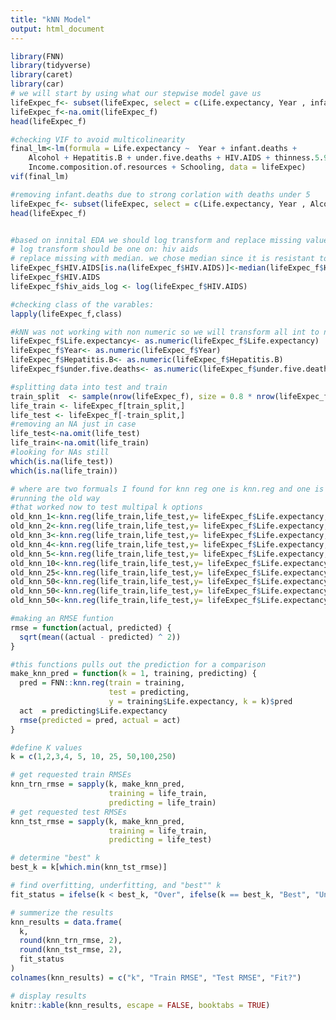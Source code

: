 ```yaml
---
title: "kNN Model"
output: html_document
---
```

```R
library(FNN)
library(tidyverse)
library(caret)
library(car)
# we will start by using what our stepwise model gave us
lifeExpec_f<- subset(lifeExpec, select = c(Life.expectancy, Year , infant.deaths, Alcohol, Hepatitis.B, under.five.deaths, HIV.AIDS, thinness.5.9.years, Income.composition.of.resources, Schooling))
lifeExpec_f<-na.omit(lifeExpec_f)
head(lifeExpec_f)

#checking VIF to avoid multicolinearity
final_lm<-lm(formula = Life.expectancy ~  Year + infant.deaths + 
    Alcohol + Hepatitis.B + under.five.deaths + HIV.AIDS + thinness.5.9.years + 
    Income.composition.of.resources + Schooling, data = lifeExpec)
vif(final_lm)

#removing infant.deaths due to strong corlation with deaths under 5
lifeExpec_f<- subset(lifeExpec, select = c(Life.expectancy, Year , Alcohol, Hepatitis.B, under.five.deaths, HIV.AIDS, thinness.5.9.years, Income.composition.of.resources, Schooling))
head(lifeExpec_f)


#based on innital EDA we should log transform and replace missing values with median
# log transform should be one on: hiv aids
# replace missing with median. we chose median since it is resistant to outliars and given our cook's D plot from obj 1 we saw some potential outliars
lifeExpec_f$HIV.AIDS[is.na(lifeExpec_f$HIV.AIDS)]<-median(lifeExpec_f$HIV.AIDS,na.rm=T)
lifeExpec_f$HIV.AIDS
lifeExpec_f$hiv_aids_log <- log(lifeExpec_f$HIV.AIDS)

#checking class of the varables:
lapply(lifeExpec_f,class)

#kNN was not working with non numeric so we will transform all int to numeric variables here
lifeExpec_f$Life.expectancy<- as.numeric(lifeExpec_f$Life.expectancy)
lifeExpec_f$Year<- as.numeric(lifeExpec_f$Year)
lifeExpec_f$Hepatitis.B<- as.numeric(lifeExpec_f$Hepatitis.B)
lifeExpec_f$under.five.deaths<- as.numeric(lifeExpec_f$under.five.deaths)

#splitting data into test and train
train_split  <- sample(nrow(lifeExpec_f), size = 0.8 * nrow(lifeExpec_f))
life_train <- lifeExpec_f[train_split,]
life_test <- lifeExpec_f[-train_split,]
#removing an NA just in case
life_test<-na.omit(life_test)
life_train<-na.omit(life_train)
#looking for NAs still
which(is.na(life_test))
which(is.na(life_train))

# where are two formuals I found for knn reg one is knn.reg and one is knnreg
#running the old way
#that worked now to test multipal k options
old_knn_1<-knn.reg(life_train,life_test,y= lifeExpec_f$Life.expectancy,k=1)
old_knn_2<-knn.reg(life_train,life_test,y= lifeExpec_f$Life.expectancy,k=2)
old_knn_3<-knn.reg(life_train,life_test,y= lifeExpec_f$Life.expectancy,k=3)
old_knn_4<-knn.reg(life_train,life_test,y= lifeExpec_f$Life.expectancy,k=4)
old_knn_5<-knn.reg(life_train,life_test,y= lifeExpec_f$Life.expectancy,k=5)
old_knn_10<-knn.reg(life_train,life_test,y= lifeExpec_f$Life.expectancy,k=10)
old_knn_25<-knn.reg(life_train,life_test,y= lifeExpec_f$Life.expectancy,k=25)
old_knn_50<-knn.reg(life_train,life_test,y= lifeExpec_f$Life.expectancy,k=50)
old_knn_50<-knn.reg(life_train,life_test,y= lifeExpec_f$Life.expectancy,k=100)
old_knn_50<-knn.reg(life_train,life_test,y= lifeExpec_f$Life.expectancy,k=250)

#making an RMSE funtion
rmse = function(actual, predicted) {
  sqrt(mean((actual - predicted) ^ 2))
}

#this functions pulls out the prediction for a comparison
make_knn_pred = function(k = 1, training, predicting) {
  pred = FNN::knn.reg(train = training, 
                      test = predicting, 
                      y = training$Life.expectancy, k = k)$pred
  act  = predicting$Life.expectancy
  rmse(predicted = pred, actual = act)
}

#define K values
k = c(1,2,3,4, 5, 10, 25, 50,100,250)

# get requested train RMSEs
knn_trn_rmse = sapply(k, make_knn_pred, 
                      training = life_train, 
                      predicting = life_train)
# get requested test RMSEs
knn_tst_rmse = sapply(k, make_knn_pred, 
                      training = life_train, 
                      predicting = life_test)

# determine "best" k
best_k = k[which.min(knn_tst_rmse)]

# find overfitting, underfitting, and "best"" k
fit_status = ifelse(k < best_k, "Over", ifelse(k == best_k, "Best", "Under"))

# summerize the results
knn_results = data.frame(
  k,
  round(knn_trn_rmse, 2),
  round(knn_tst_rmse, 2),
  fit_status
)
colnames(knn_results) = c("k", "Train RMSE", "Test RMSE", "Fit?")

# display results
knitr::kable(knn_results, escape = FALSE, booktabs = TRUE)

```